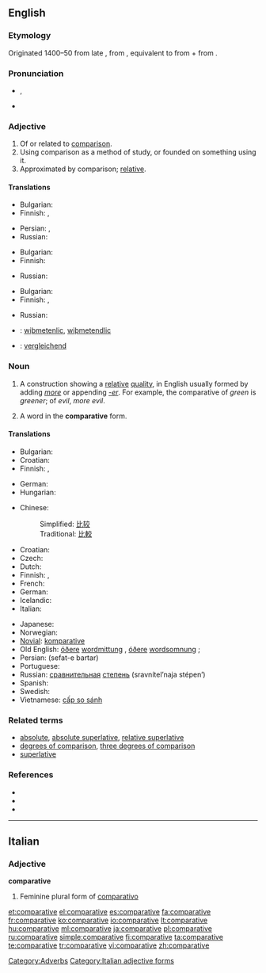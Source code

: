 ==English==

===Etymology===
Originated 1400–50 from late {{etyl|enm}} {{term|comparative|lang=enm}}, from {{etyl|la}} {{term|comparativus|lang=la}}, equivalent to {{term|comparatus|lang=la}} from {{term|comparare||to compare|lang=la}} + {{term|-ive}} from {{etyl|la}} {{term|-ivus|lang=la}}.

===Pronunciation===
* {{a|UK|US}} {{IPA|/kəmˈpæɹ.ə.tɪv/}}, {{SAMPA|/k@m"p{r.@.tIv/}}
* {{audio|En-us-comparative.ogg|Audio (US)}}

===Adjective===
{{en-adj}}

# Of or related to [[comparison]].
# Using comparison as a method of study, or founded on something using it.
# Approximated by comparison; [[relative]].

====Translations====
{{trans-top|of or related to comparison}}
* Bulgarian: {{t|bg|сравнителен|sc=Cyrl}}
* Finnish: {{t|fi|verrannollinen}}, {{t|fi|vertaileva}}
{{trans-mid}}
* Persian: {{t|fa|تفضیلی|sc=fa-Arab|xs=Persian}},  {{t|fa|تطبیقی|sc=fa-Arab|xs=Persian}}
* Russian: {{t|ru|сравнительный|tr=sravnít'el'nyj|sc=Cyrl}}
{{trans-bottom}}

{{trans-top|using comparison as a method of study}}
* Bulgarian: {{t|bg|сравнителен|sc=Cyrl}}
* Finnish: {{t|fi|vertaileva}}
{{trans-mid}}
* Russian: {{t|ru|сравнительный|tr=sravnít'el'nyj|sc=Cyrl}}
{{trans-bottom}}

{{trans-top|relative}}
* Bulgarian: {{t|bg|относителен|sc=Cyrl}}
* Finnish: {{t+|fi|suhteellinen}}, {{t|fi|verrannollinen}}
{{trans-mid}}
* Russian: {{t|ru|относительный|tr=otnosít'el'nyj|sc=Cyrl}}
{{trans-bottom}}

{{checktrans-top}}
* {{ttbc|Old English}}: [[wiþmetenlic]], [[wiþmetendlic]]
* {{ttbc|German}}: [[vergleichend]]
{{trans-bottom}}

===Noun===
{{wikipedia}}
{{en-noun}}

# {{grammar}} A construction showing a [[relative]] [[quality]], in English usually formed by adding ''[[more]]'' or appending ''[[-er]]''. For example, the comparative of ''green'' is ''greener''; of ''evil'', ''more evil''.
# {{grammar}} A word in the '''comparative''' form.

====Translations====
{{trans-top|grammatical construction}}
* Bulgarian: {{t|bg|сравнителна степен|sc=Cyrl}}
* Croatian: {{t+|hr|komparativ|m|alt=kȍmparatīv}}
* Finnish: {{t+|fi|komparatiivi}}, {{t-|fi|vertailumuoto}}
{{trans-mid}}
* German: {{t|de|Vergleichsform|f}}
* Hungarian: {{t+|hu|középfok}}
{{trans-bottom}}

{{trans-top|word in comparative form}}
* Chinese:
*: Simplified: [[比较]]
*: Traditional: [[比較]]
* Croatian: {{t+|hr|komparativ|m|alt=kȍmparatīv}}
* Czech: {{t+|cs|komparativ|m}}
* Dutch: {{t+|nl|vergrotende trap|m}}
* Finnish: {{t+|fi|komparatiivi}}, {{t-|fi|vertailumuoto}}
* French: {{t+|fr|comparatif|m}}
* German: {{t+|de|Komparativ|m}}
* Icelandic: {{t+|is|miðstig|n}}
* Italian: {{t-|it|comparativo}}
{{trans-mid}}
* Japanese: {{t+|ja|比較級|sc=Jpan}}
* Norwegian: {{t+|no|komparativ}}
* [[Novial]]: [[komparative]]
* Old English: [[óðer]]e [[wordmittung]] {{f}}, [[óðer]]e [[wordsomnung]] {{f}};
* Persian: {{fa-Arab|[[صفت برتر]]}} (sefat-e bartar)
* Portuguese: {{t+|pt|comparativo|m}}
* Russian: [[сравнительный|сравнительная]] [[степень]] (sravnítel’naja stépen’) {{f}}
* Spanish: {{t-|es|comparativo|m}}
* Swedish: {{t+|sv|komparativ|n}}
* Vietnamese: [[cấp so sánh]]
{{trans-bottom}}

===Related terms===
* [[absolute]], [[absolute superlative]], [[relative superlative]]
* [[degrees of comparison]], [[three degrees of comparison]]
* [[superlative]]

===References===
* {{R:American Heritage 2000|comparative}}
* {{R:Dictionary.com|comparative}}
* {{R:WordNet 2003|comparative}}

[[Category:Adverbs]]

----

==Italian==

===Adjective===
'''comparative''' {{f}}

# Feminine plural form of [[comparativo]]

[[Category:Italian adjective forms]]

[[et:comparative]]
[[el:comparative]]
[[es:comparative]]
[[fa:comparative]]
[[fr:comparative]]
[[ko:comparative]]
[[io:comparative]]
[[lt:comparative]]
[[hu:comparative]]
[[ml:comparative]]
[[ja:comparative]]
[[pl:comparative]]
[[ru:comparative]]
[[simple:comparative]]
[[fi:comparative]]
[[ta:comparative]]
[[te:comparative]]
[[tr:comparative]]
[[vi:comparative]]
[[zh:comparative]]